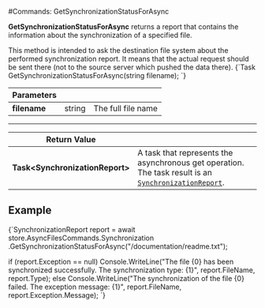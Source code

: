 
#Commands: GetSynchronizationStatusForAsync

**GetSynchronizationStatusForAsync** returns a report that contains the information about the synchronization of a specified file.

<Admonition type="info" title="The actual server to ask" id="the-actual-server-to-ask" href="#the-actual-server-to-ask">
This method is intended to ask the destination file system about the performed synchronization report. It means that the actual request should be sent there (not to the source server which pushed the data there).
</Admonition>



<TabItem value="get_sync_status_1" label="get_sync_status_1">
<CodeBlock language="csharp">
{`Task<SynchronizationReport> GetSynchronizationStatusForAsync(string filename);
`}
</CodeBlock>
</TabItem>

| Parameters | | |
| ------------- | ------------- | ----- |
| **filename** | string | The full file name |

---

| Return Value | |
| ------------- | ------------- |
| **Task&lt;SynchronizationReport&gt;** | A task that represents the asynchronous get operation. The task result is an [`SynchronizationReport`](../../../../../glossary/synchronization-report.mdx). |

## Example

<TabItem value="get_sync_status_2" label="get_sync_status_2">
<CodeBlock language="csharp">
{`SynchronizationReport report = await store.AsyncFilesCommands.Synchronization
	.GetSynchronizationStatusForAsync("/documentation/readme.txt");

if (report.Exception == null)
	Console.WriteLine("The file \{0\} has been synchronized successfully. The synchronization type: \{1\}",
		report.FileName, report.Type);
else
	Console.WriteLine("The synchronization of the file \{0\} failed. The exception message: \{1\}", 
		report.FileName, report.Exception.Message);
`}
</CodeBlock>
</TabItem>

